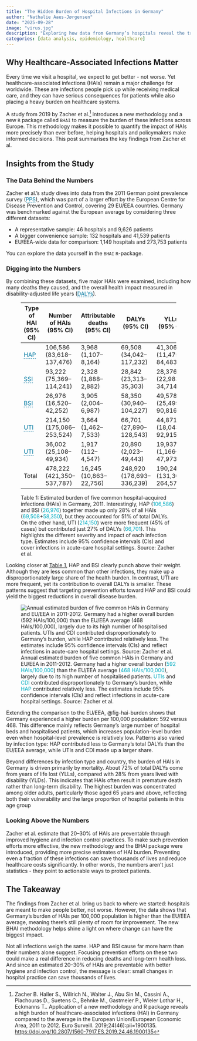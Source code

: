 ```yaml
---
title: "The Hidden Burden of Hospital Infections in Germany"
author: "Nathalie Aaes-Jørgensen"
date: "2025-09-28"
image: "virus.jpg"
description: "Exploring how data from Germany’s hospitals reveal the true burden of healthcare-associated infections."
categories: [data analysis, epidemiology, healthcare]
---
```


## Why Healthcare-Associated Infections Matter
Every time we visit a hospital, we expect to get better - not worse. Yet healthcare-associated infections (HAIs) remain a major challenge for worldwide. These are infections people pick up while receiving medical care, and they can have serious consequences for patients while also placing a heavy burden on healthcare systems.

A study from 2019 by Zacher et al.[^zacher] introduces a new methodology and a new `R` package called `BHAI` to measure the burden of these infections across Europe. This methodology makes it possible to quantify the impact of HAIs more precisely than ever before, helping hospitals and policymakers make informed decisions. This post summarises the key findings from Zacher et al.


## Insights from the Study

### The Data Behind the Numbers
Zacher et al.’s study dives into data from the 2011 German point prevalence survey (<span style="border-bottom: 1px dashed #0078A1; color:#0078A1;" title="A point prevalence survey (PPS) counts how many patients have an infection at a single point in time, rather than following them over time.">PPS</span>), which was part of a larger effort by the European Centre for Disease Prevention and Control, covering 29 EU/EEA countries. Germany was benchmarked against the European average by considering three different datasets:

- A representative sample: 46 hospitals and 9,626 patients  
- A bigger convenience sample: 132 hospitals and 41,539 patients  
- EU/EEA-wide data for comparison: 1,149 hospitals and 273,753 patients  

You can explore the data yourself in the `BHAI` `R`-package.


### Digging into the Numbers
By combining these datasets, five major HAIs were examined, including how many deaths they caused, and the overall health impact measured in disability-adjusted life years (<span style="border-bottom: 1px dashed #0078A1; color:#0078A1;" title="Disability-adjusted life years (DALYs) combine years of life lost due to premature death with years lived with illness or disability, giving a single number for total disease burden.">DALYs</span>).

<figure id="tab-hai-burden">
<table id="tab-hai-burden">
  <thead>
    <tr>
      <th>Type of HAI<br>(95% CI)</th>
      <th>Number of HAIs<br>(95% CI)</th>
      <th>Attributable deaths<br>(95% CI)</th>
      <th>DALYs<br>(95% CI)</th>
      <th>YLLs<br>(95% CI)</th>
      <th>YLDs<br>(95% CI)</th>
    </tr>
  </thead>
  <tbody>
    <tr>
      <td><span style="border-bottom: 1px dashed #0078A1; color:#0078A1;" title="healthcare-associated pneumonia">HAP</span></td>
      <td class="highlight">106,586<br>(83,618–137,476)</td>
      <td>3,968<br>(1,107–8,164)</td>
      <td class="highlight">69,508<br>(34,042–117,232)</td>
      <td>41,306<br>(11,475–84,483)</td>
      <td>27,539<br>(16,528–42,824)</td>
    </tr>
    <tr>
      <td><span style="border-bottom: 1px dashed #0078A1; color:#0078A1;" title="surgical
site infection">SSI</span></td>
      <td>93,222<br>(75,369–114,241)</td>
      <td>2,328<br>(1,888–2,882)</td>
      <td>28,842<br>(23,313–35,303)</td>
      <td>28,376<br>(22,983–34,714)</td>
      <td>452<br>(352–580)</td>
    </tr>
    <tr>
      <td><span style="border-bottom: 1px dashed #0078A1; color:#0078A1;" title="healthcare-associated primary bloodstream infection">BSI</span></td>
      <td class="highlight">26,976<br>(16,520–42,252)</td>
      <td>3,905<br>(2,004–6,987)</td>
      <td class="highlight">58,350<br>(30,940–104,227)</td>
      <td>49,578<br>(25,499–90,816)</td>
      <td>8,787<br>(4,463–16,609)</td>
    </tr>
    <tr>
      <td><span style="border-bottom: 1px dashed #0078A1; color:#0078A1;" title="healthcare-associated urinary tract infection">UTI</span></td>
      <td class="highlight">214,150<br>(175,086–253,524)</td>
      <td>3,664<br>(1,462–7,533)</td>
      <td class="highlight">66,701<br>(27,890–128,543)</td>
      <td>44,871<br>(18,043–92,915)</td>
      <td>20,243<br>(8,095–40,522)</td>
    </tr>
    <tr>
      <td><span style="border-bottom: 1px dashed #0078A1; color:#0078A1;" title="healthcare-associated!Clostridioides difficile!infection">UTI</span></td>
      <td>36,002<br>(25,108–49,934)</td>
      <td>1,917<br>(112–4,547)</td>
      <td>20,890<br>(2,023–49,443)</td>
      <td>19,937<br>(1,166–47,973)</td>
      <td>977<br>(172–2,125)</td>
    </tr>
    <tr class="total-row">
      <td>Total</td>
      <td>478,222<br>(421,350–537,787)</td>
      <td>16,245<br>(10,863–22,756)</td>
      <td>248,920<br>(178,693–336,239)</td>
      <td>190,245<br>(131,301–264,573)</td>
      <td>59,076<br>(40,263–84,578)</td>
    </tr>
  </tbody>
</table>
<figcaption>
   Table 1: Estimated burden of five common hospital-acquired infections (HAIs) in Germany, 2011. Interestingly, HAP (<span style="color:#00ACC1;">106,586</span>) and BSI (<span style="color:#00ACC1;">26,976</span>) together made up only 
28% of all HAIs (<span style="color:#00ACC1;">69,508</span>+<span style="color:#00ACC1;">58,350</span>), but they accounted for 
51% of total DALYs. On the other hand, 
UTI (<span style="color:#00ACC1;">214,150</span>) were more frequent (45% of cases) but contributed just 27% of DALYs (<span style="color:#00ACC1;">66,701</span>). This highlights the different severity and impact of each infection type. Estimates include 95% confidence intervals (CIs) and cover infections in acute-care hospital settings. Source: Zacher et al.
  </figcaption>
</figure>

Looking closer at [Table 1](#tab-hai-burden), HAP and BSI clearly punch above their weight. Although they are less common than other infections, they make up a disproportionately large share of the health burden. In contrast, UTI are more frequent, yet its contribution to overall DALYs is smaller. These patterns suggest that targeting prevention efforts toward HAP and BSI could yield the biggest reductions in overall disease burden.

![Annual estimated burden of five common HAIs in Germany and EU/EEA in 2011-2012. Germany had a higher overall burden (<span style="color:#00ACC1;">592 HAIs/100,000</span>) than the EU/EEA average (<span style="color:#00ACC1;">468 HAIs/100,000</span>), largely due to its high number of hospitalised patients. <span style="color:#00ACC1;">UTIs</span> and <span style="color:#00ACC1;">CDI</span> contributed disproportionately to Germany’s burden, while <span style="color:#00ACC1;">HAP</span> contributed relatively less. The estimates include 95% confidence intervals (CIs) and reflect infections in acute-care hospital settings. Source: Zacher et al.](Figure1.png){#fig-hai-burden}
    
Extending the comparison to the EU/EEA, @fig-hai-burden shows that Germany experienced a higher burden per 100,000 population: 592 versus 468. This difference mainly reflects Germany’s large number of hospital beds and hospitalised patients, which increases population-level burden even when hospital-level prevalence is relatively low. Patterns also varied by infection type: HAP contributed less to Germany’s total DALYs than the EU/EEA average, while UTIs and CDI made up a larger share.

Beyond differences by infection type and country, the burden of HAIs in Germany is driven primarily by mortality. About 72% of total DALYs come from years of life lost (YLLs), compared with 28% from years lived with disability (YLDs). This indicates that HAIs often result in premature death rather than long-term disability. The highest burden was concentrated among older adults, particularly those aged 65 years and above, reflecting both their vulnerability and the large proportion of hospital patients in this age group

### Looking Above the Numbers
Zacher et al. estimate that 20–30% of HAIs are preventable through improved hygiene and infection control practices. To make such prevention efforts more effective, the new methodology and the BHAI package were introduced, providing more precise estimates of HAI burden. Preventing even a fraction of these infections can save thousands of lives and reduce healthcare costs significantly. In other words, the numbers aren’t just statistics - they point to actionable ways to protect patients.

## The Takeaway
The findings from Zacher et al. bring us back to where we started: hospitals are meant to make people better, not worse. However, the data shows that Germany’s burden of HAIs per 100,000 population is higher than the EU/EEA average, meaning there’s still plenty of room for improvement. The new BHAI methodology helps shine a light on where change can have the biggest impact.

Not all infections weigh the same. HAP and BSI cause far more harm than their numbers alone suggest. Focusing prevention efforts on these two could make a real difference in reducing deaths and long-term health loss. And since an estimated 20–30% of HAIs are preventable with better hygiene and infection control, the message is clear: small changes in hospital practice can save thousands of lives.


[^zacher]: Zacher B. Haller S., Willrich N., Walter J., Abu Sin M., Cassini A., Plachouras D., Suetens C., Behnke M., Gastmeier P., Wieler Lothar H., Eckmanns T.. Application of a new methodology and R package reveals a high burden of healthcare-associated infections (HAI) in Germany compared to the average in the European Union/European Economic Area, 2011 to 2012. Euro Surveill. 2019;24(46):pii=1900135. [https://doi.org/10.2807/1560-7917.ES.2019.24.46.1900135](https://doi.org/10.2807/1560-7917.ES.2019.24.46.1900135) 

